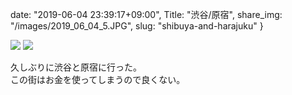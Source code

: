 date: "2019-06-04 23:39:17+09:00",
Title: "渋谷/原宿",
share_img: "/images/2019_06_04_5.JPG",
slug: "shibuya-and-harajuku"
}

![](/images/2019_06_04_5.JPG)
![](/images/2019_06_04_6.JPG)

久しぶりに渋谷と原宿に行った。<br />
この街はお金を使ってしまうので良くない。